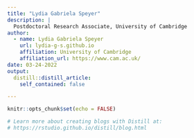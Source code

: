 ```yaml
---
title: "Lydia Gabriela Speyer"
description: |
  Postdoctoral Research Associate, University of Cambridge
author:
  - name: Lydia Gabriela Speyer
    url: lydia-g-s.github.io
    affiliation: University of Cambridge
    affiliation_url: https://www.cam.ac.uk/
date: 03-24-2022
output:
  distill::distill_article:
    self_contained: false

---
```


```r
knitr::opts_chunk$set(echo = FALSE)

# Learn more about creating blogs with Distill at:
# https://rstudio.github.io/distill/blog.html

```


